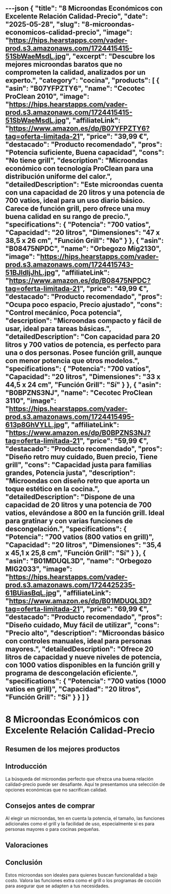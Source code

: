 ---json
{
  "title": "8 Microondas Económicos con Excelente Relación Calidad-Precio",
  "date": "2025-05-28",
  "slug": "8-microondas-economicos-calidad-precio",
  "image": "https://hips.hearstapps.com/vader-prod.s3.amazonaws.com/1724415415-51SbWaeMsdL.jpg",
  "excerpt": "Descubre los mejores microondas baratos que no comprometen la calidad, analizados por un experto.",
  "category": "cocina",
  "products": [
    {
      "asin": "B07YFPZTY6",
      "name": "Cecotec ProClean 2010",
      "image": "https://hips.hearstapps.com/vader-prod.s3.amazonaws.com/1724415415-51SbWaeMsdL.jpg",
      "affiliateLink": "https://www.amazon.es/dp/B07YFPZTY6?tag=oferta-limitada-21",
      "price": "39,99 €",
      "destacado": "Producto recomendado",
      "pros": "Potencia suficiente, Buena capacidad",
      "cons": "No tiene grill",
      "description": "Microondas económico con tecnología ProClean para una distribución uniforme del calor.",
      "detailedDescription": "Este microondas cuenta con una capacidad de 20 litros y una potencia de 700 vatios, ideal para un uso diario básico. Carece de función grill, pero ofrece una muy buena calidad en su rango de precio.",
      "specifications": {
        "Potencia": "700 vatios",
        "Capacidad": "20 litros",
        "Dimensiones": "47 x 38,5 x 26 cm",
        "Función Grill": "No"
      }
    },
    {
      "asin": "B08475NPDC",
      "name": "Orbegozo Mig2130",
      "image": "https://hips.hearstapps.com/vader-prod.s3.amazonaws.com/1724415743-51BJldIjJhL.jpg",
      "affiliateLink": "https://www.amazon.es/dp/B08475NPDC?tag=oferta-limitada-21",
      "price": "49,99 €",
      "destacado": "Producto recomendado",
      "pros": "Ocupa poco espacio, Precio ajustado",
      "cons": "Control mecánico, Poca potencia",
      "description": "Microondas compacto y fácil de usar, ideal para tareas básicas.",
      "detailedDescription": "Con capacidad para 20 litros y 700 vatios de potencia, es perfecto para una o dos personas. Posee función grill, aunque con menor potencia que otros modelos.",
      "specifications": {
        "Potencia": "700 vatios",
        "Capacidad": "20 litros",
        "Dimensiones": "33 x 44,5 x 24 cm",
        "Función Grill": "Sí"
      }
    },
    {
      "asin": "B0BPZNS3NJ",
      "name": "Cecotec ProClean 3110",
      "image": "https://hips.hearstapps.com/vader-prod.s3.amazonaws.com/1724415495-613p8GhVYLL.jpg",
      "affiliateLink": "https://www.amazon.es/dp/B0BPZNS3NJ?tag=oferta-limitada-21",
      "price": "59,99 €",
      "destacado": "Producto recomendado",
      "pros": "Diseño retro muy cuidado, Buen precio, Tiene grill",
      "cons": "Capacidad justa para familias grandes, Potencia justa",
      "description": "Microondas con diseño retro que aporta un toque estético en la cocina.",
      "detailedDescription": "Dispone de una capacidad de 20 litros y una potencia de 700 vatios, elevándose a 800 en la función grill. Ideal para gratinar y con varias funciones de descongelación.",
      "specifications": {
        "Potencia": "700 vatios (800 vatios en grill)",
        "Capacidad": "20 litros",
        "Dimensiones": "35,4 x 45,1 x 25,8 cm",
        "Función Grill": "Sí"
      }
    },
    {
      "asin": "B01MDUQL3D",
      "name": "Orbegozo MIG2033",
      "image": "https://hips.hearstapps.com/vader-prod.s3.amazonaws.com/1724425235-61BUiasBqL.jpg",
      "affiliateLink": "https://www.amazon.es/dp/B01MDUQL3D?tag=oferta-limitada-21",
      "price": "69,99 €",
      "destacado": "Producto recomendado",
      "pros": "Diseño cuidado, Muy fácil de utilizar",
      "cons": "Precio alto",
      "description": "Microondas básico con controles manuales, ideal para personas mayores.",
      "detailedDescription": "Ofrece 20 litros de capacidad y nueve niveles de potencia, con 1000 vatios disponibles en la función grill y programa de descongelación eficiente.",
      "specifications": {
        "Potencia": "700 vatios (1000 vatios en grill)",
        "Capacidad": "20 litros",
        "Función Grill": "Sí"
      }
    }
  ]
}
---


# 8 Microondas Económicos con Excelente Relación Calidad-Precio

## Resumen de los mejores productos

<ProductRankingTable products={products} />

## Introducción

La búsqueda del microondas perfecto que ofrezca una buena relación calidad-precio puede ser desafiante. Aquí te presentamos una selección de opciones económicas que no sacrifican calidad.

## Consejos antes de comprar

Al elegir un microondas, ten en cuenta la potencia, el tamaño, las funciones adicionales como el grill y la facilidad de uso, especialmente si es para personas mayores o para cocinas pequeñas.

## Valoraciones

<ProductDetailCard product={products[0]} />

<ProductDetailCard product={products[1]} />

<ProductDetailCard product={products[2]} />

<ProductDetailCard product={products[3]} />

## Conclusión

Estos microondas son ideales para quienes buscan funcionalidad a bajo costo. Valora las funciones extra como el grill o los programas de cocción para asegurar que se adapten a tus necesidades.

